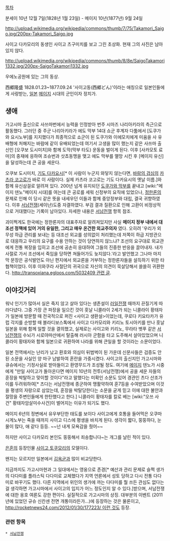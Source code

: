 [[목차]]


분세이 10년 12월 7일(1828년 1월 23일) - 메이지 10년(1877년) 9월 24일

http://upload.wikimedia.org/wikipedia/commons/thumb/7/75/Takamori_Saigo.jpg/200px-Takamori_Saigo.jpg

사이고 다카모리의 동생인 사이고 츠구미치를 보고 그린 초상화. 현재 그의 사진은 남아 있지 않다.

http://upload.wikimedia.org/wikipedia/commons/thumb/8/8e/SaigoTakamori1332.jpg/200px-SaigoTakamori1332.jpg

우에노공원에 있는 그의 동상.

西郷隆盛 1828.01.23~1877.09.24 '사이고동(西郷どん)'이라는 애칭으로 일본인들에게 사랑받는, [[일본]] [[메이지]] 시대의 군인이자 정치가.

== 생애 ==

가고시마 출신으로 사쓰마번에서 능력을 인정받아 번주 시마즈 나리아키라의 측근으로 활동했다. 그러던 중 주군 나리아키라가 에도 막부 14대 쇼군 후계자 다툼에서 [도쿠가와 요시노부]를 지지했다가 최종적으로 쇼군이 된 도쿠가와 이에모치에게 미움을 사 유배형에 처해지는 바람에 같이 유배되었는데 여기서 고생을 많이 했는지 같은 사쓰마 출신인 [오쿠보 도시미치]와 함께 도막(막부 타도) 운동을 벌이게 된다. 이후 [사카모토 료마]의 중재에 응하여 조슈번과 삿쵸동맹을 맺고 에도 막부를 멸망 시킨 후 [메이지 유신]을 달성하는데 큰 공을 세운다. 

오쿠보 도시미치, [[기도 다카요시]][* 이 사람이 누군지 와닿지 않는다면, [[바람의 검심]]의 [[카츠라 코고로]]가 바로 이 사람이다. 실제 카츠라 코고로는 기도 다카요시의 옛날 이름.]와 함께 유신삼걸로 알려져 있다. 200년 넘게 유지되던 [[도쿠가와 막부]]를 끝내고 [wiki:"메이지 덴노"메이지 시대]를 여는데 큰 공로를 세워 신정부의 요직에 있었으나, [[정한론]]의 문제로 인해 이 당시 같은 뜻을 내세우던 이들과 함께 중앙정부와 대립, 결국 귀향하였다. 이후 [[서남전쟁]](세이난)도중 자결하였다. 부검 결과 질환으로 인해 고환이 비정상적으로 거대했다는 기록이 남아있다. 자세한 내용은 [[서남전쟁]] 항목 참조.

괴이쩍게도 한국에는 정한론자의 대표주자로 알려져있지만 사실 '''메이지 정부 내에서 대조선 정책에 있어 거의 유일한, 그리고 매우 온건한 외교주의자''' 였다. 오히려 '우리가 외무성 하급 관리를 보내는 등 대조선 외교를 성의없이 처리했는데 저쪽이 하급 지방관으로 대응하고 우리의 요구를 수용 안하는 것이 당연하지 않느냐? 조선의 요구대로 외교관에게 전통 복장을 입히고 조선에 공손히 응대하여 그들의 진중한 반응을 끌어내자. 내가 사절로 가서 조선에서 죽임을 당하면 쳐들어가도 늦지않다.'라고 발언했고 그나마 마지막 문장은 공식발언도 아닌 편지에서 외교론을 거부하는 정한론자들을 설득하기 위한 타협책이었다. 이후 이와쿠라 사절단의 귀국으로 자신의 의견이 묵살당해서 쓸쓸히 귀환한다.  [[http://transoxiana.egloos.com/5032409 관련 글]].

== 이야깃거리 ==

워낙 인기가 많아서 실은 죽지 않고 살아 있다는 생존설이 [[러일전쟁]] 때까지 끈질기게 따라다녔다. 그중 가장 큰 파장을 일으킨 것이 훗날 니콜라이 2세가 되는 니콜라이 황태자가 일본에 방문할 때 전국적으로 퍼진 <사이고 생환설>이었는데, 쿠로다 키요타카가 유럽 각지를 순방할 때 블라디보스톡에서 사이고 다카모리와 키리노 토시아키를 만나 훗날 일본을 위해 함께 일할 것을 결의했고, 실제로는 사이고와 키리노, 무라타 벳푸 같은 [[서남전쟁]]의 수뇌가 시로야마산에서 탈출해 러시아 군함을 타고 도주해서 살아있었으며 니콜라이 황태자와 함께 일본으로 귀환하여 나라를 위해 큰일을 할 것이라는 소문이었다. 

일본 전역에서는 난리가 났고 환호와 의심이 뒤범벅이 된 가운데 신문사들은 검증도 안된 소문을 사실인 양 마구 남발하여 혼란을 가중시켰다. 사이고의 출신지인 가고시마와 큐슈에서는 기정사실로 받아들이고 환영무드가 조성될 정도. 여기에 [[메이지]] 덴노가 시중에게 "만일 사이고가 돌아온다면 메이지 10년의 전투(서남전쟁)에서 공을 세운 자들의 훈장을 박탈하고 맞이할 것이다"라고 말했다는 미확인 소문도 있어 경관인 츠다 산조가 이를 두려워하여[* 츠다는 서남전쟁에 종군하여 맹활약하여 훈7등을 수여받았으며 이것을 평생의 자랑으로 삼았는데, 훈장을 박탈당한다는 소문을 굳게 믿고 이에 대한 불안과 절망을 주변인들에게 한탄했다고 한다.] 니콜라이 황태자를 칼로 베는 [wiki:"오쓰 사건" 황태자암살미수사건]이 벌어지는 이유가 되기도 했다. 

메이지 6년의 정변에서 유우부단한 태도를 보이다 사이고에게 호통을 들어먹은 오쿠마 시게노부는 죽을 때까지 사이고 디스에 평생을 바치게 된다. 생각이 짧다, 뚱뚱하다, 눈물이 많다, 애 같다 등등. ~~넌 내게 모욕감을 줬어~~

하지만 사이고 다카모리 본인도 뚱뚱해서 죄송합니다~는 개그를 날린 적이 있다. 

[[은혼]]의 등장인물 [[사이고 토쿠모리]]의 모델이다.

왠지는 모르지만 일본에서 [[김옥균]]과 많이 비교당한다.

지금까지도 가고시마현과 그 일대에서는 영웅으로 존경[* 예산과 관리 문제로 슬쩍 생가의 다다미를 플라스틱 다다미로 교체했다가 지역 언론에서 성토 당하고 다시 전통 다다미로 바꾸기도 했다. 다른 지역에서 위인의 생가에 까는 다다미를 뭘 쓰든 관심도 없다는 걸 생각하면 가고시마에서 사이고의 입지가 어느 정도인지 알 수 있다.]받으며, 서남전쟁에 대한 옹호 여론도 강한 편이다. 실질적으로 가고시마의 상징. 대부분의 이벤트 (2011년에 있었던 규슈 신칸센 전면 개통이라든가...)에 등장하는 것은 물론이고, [[http://rocketnews24.com/2012/01/30/177223/ 이런 것도]] 등장.
=== 관련 항목 ===
 * [[서남전쟁]]
